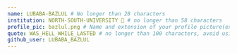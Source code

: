 ```yaml
---
name: LUBABA-BAZLUL # No longer than 28 characters
institution: NORTH-SOUTH-UNIVERSITY 🚩 # no longer than 58 characters
profile_pic: bazlul.png # Name and extension of your profile picture(ex. mona.png) The picture must be squared and 544px on width and height.
quote: WAS_HELL_WHILE_LASTED # no longer than 100 characters, avoid using quotes(") to guarantee the format remains the same.
github_user: LUBABA_BAZLUL
---
```


